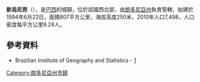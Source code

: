 {{coord|10|54|14|S|62|33|39|W|scale:30000|display=title}}

'''新烏尼昂'''（{{lang-pt|Nova União}}），是[[巴西|巴西]]的城鎮，位於該國西北部，由[[朗多尼亞州|朗多尼亞州]]負責管轄，始建於1994年6月22日，面積807平方公里，海拔高度250米，2010年人口7,498，人口密度每平方公里9.29人。

==參考資料==
*Brazilian Institute of Geography and Statistics - [https://web.archive.org/web/20080611095922/http://www.ibge.gov.br/cidadesat/default.php]

{{Brazil-geo-stub}}
{{朗多尼亞州市鎮}}
[[Category:朗多尼亞州市鎮|Category:朗多尼亞州市鎮]]